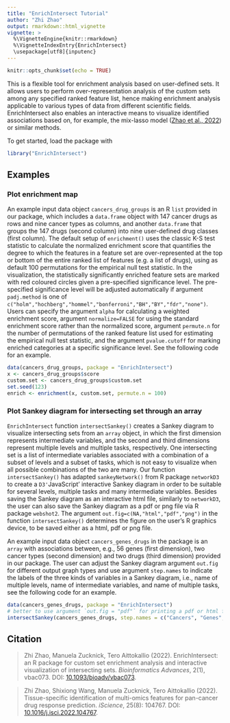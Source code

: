 ```yaml
---
title: "EnrichIntersect Tutorial"
author: "Zhi Zhao"
output: rmarkdown::html_vignette
vignette: >
  %\VignetteEngine{knitr::rmarkdown}
  %\VignetteIndexEntry{EnrichIntersect}
  \usepackage[utf8]{inputenc}
---
```


```r
knitr::opts_chunk$set(echo = TRUE)
```


This is a flexible tool for enrichment analysis based on user-defined sets. It allows users to perform over-representation analysis of the custom sets among any specified ranked feature list, hence making enrichment analysis applicable to various types of data from different scientific fields. EnrichIntersect also enables an interactive means to visualize identified associations based on, for example, the mix-lasso model ([Zhao et al., 2022](https://doi.org/10.1016/j.isci.2022.104767)) or similar methods.

To get started, load the package with

```r
library("EnrichIntersect")
```

## Examples


### Plot enrichment map

An example input data object `cancers_drug_groups` is an R `list` provided in our package, which includes a `data.frame` object with 147 cancer drugs as rows and nine cancer types as columns, and another `data.frame` that groups the 147 drugs (second column) into nine user-defined drug classes (first column). The default setup of `enrichment()` uses the classic K-S test statistic to calculate the normalized enrichment score that quantifies the degree to which the features in a feature set are over-represented at the top or bottom of the entire ranked list of features (e.g. a list of drugs), using as default 100 permutations for the empirical null test statistic. In the visualization, the statistically significantly enriched feature sets are marked with red coloured circles given a pre-specified significance level. The pre-specified significance level will be adjusted automatically if argument `padj.method` is one of `c("holm","hochberg","hommel","bonferroni","BH","BY","fdr","none")`. Users can specify the argument `alpha` for calculating a weighted enrichment score, argument `normalize=FALSE` for using the standard enrichment score rather than the normalized score, argument `permute.n` for the number of permutations of the ranked feature list used for estimating the empirical null test statistic, and the argument `pvalue.cutoff` for marking enriched categories at a specific significance level. See the following code for an example.

```r
data(cancers_drug_groups, package = "EnrichIntersect")
x <- cancers_drug_groups$score
custom.set <- cancers_drug_groups$custom.set
set.seed(123)
enrich <- enrichment(x, custom.set, permute.n = 100)
```


### Plot Sankey diagram for intersecting set through an array

`EnrichIntersect` function `intersectSankey()` creates a Sankey diagram to visualize intersecting sets from an `array` object, in which the first dimension represents intermediate variables, and the second and third dimensions represent multiple levels and multiple tasks, respectively. One intersecting set is a list of intermediate variables associated with a combination of a subset of levels and a subset of tasks, which is not easy to visualize when all possible combinations of the two are many. Our function `intersectSankey()` has adapted `sankeyNetwork()` from R package `networkD3` to create a `D3' `JavaScript' interactive Sankey diagram in order to be suitable for several levels, multiple tasks and many intermediate variables. Besides saving the Sankey diagram as an interactive html file, similarly to `networkD3`, the user can also save the Sankey diagram as a pdf or png file via R package `webshot2`. The argument `out.fig=c(NA,"html","pdf","png")` in the function `intersectSankey()` determines the figure on the user's R graphics device, to be saved either as a html, pdf or png file. 

An example input data object `cancers_genes_drugs` in the package is an `array` with associations between, e.g., 56 genes (first dimension), two cancer types (second dimension) and two drugs (third dimension) provided in our package. The user can adjust the Sankey diagram argument `out.fig` for different output graph types  and use argument `step.names` to indicate the labels of the three kinds of variables in a Sankey diagram, i.e., name of multiple levels, name of intermediate variables, and name of multiple tasks, see the following code for an example.

```r
data(cancers_genes_drugs, package = "EnrichIntersect")
# better to use argument `out.fig = "pdf"` for printing a pdf or html figure
intersectSankey(cancers_genes_drugs, step.names = c("Cancers", "Genes", "Drugs"))
```


## Citation

> Zhi Zhao, Manuela Zucknick, Tero Aittokallio (2022).
> EnrichIntersect: an R package for custom set enrichment analysis and interactive visualization of intersecting sets. 
> _Bioinformatics Advances_, 2(1), vbac073. DOI: [10.1093/bioadv/vbac073](https://doi.org/10.1093/bioadv/vbac073).

> Zhi Zhao, Shixiong Wang, Manuela Zucknick, Tero Aittokallio (2022).
> Tissue-specific identification of multi-omics features for pan-cancer drug response prediction.
> _iScience_, 25(8): 104767. DOI: [10.1016/j.isci.2022.104767](https://doi.org/10.1016/j.isci.2022.104767).


